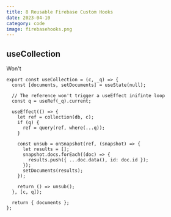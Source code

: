 ```yaml
---
title: 8 Reusable Firebase Custom Hooks
date: 2023-04-10
category: code
image: firebasehooks.png
---
```


## useCollection

Won't

```
export const useCollection = (c, _q) => {
  const [documents, setDocuments] = useState(null);

  // The reference won't trigger a useEffect inifinte loop
  const q = useRef(_q).current;

  useEffect(() => {
    let ref = collection(db, c);
    if (q) {
      ref = query(ref, where(...q));
    }

    const unsub = onSnapshot(ref, (snapshot) => {
      let results = [];
      snapshot.docs.forEach((doc) => {
        results.push({ ...doc.data(), id: doc.id });
      });
      setDocuments(results);
    });

    return () => unsub();
  }, [c, q]);

  return { documents };
};

```
